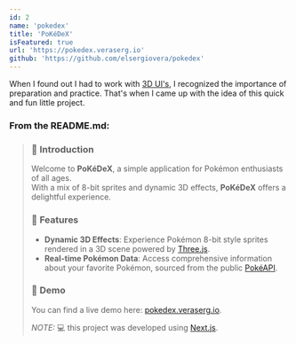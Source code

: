 ```yaml
---
id: 2
name: 'pokedex'
title: 'PoKéDeX'
isFeatured: true
url: 'https://pokedex.veraserg.io'
github: 'https://github.com/elsergiovera/pokedex'
---
```

When I found out I had to work with [3D UI's](./vibia), I recognized the importance of preparation and practice. That's when I came up with the idea of this quick and fun little project.

### From the __README.md:__

> ### &#128213; Introduction
> Welcome to **PoKéDeX**, a simple application for Pokémon enthusiasts of all ages. <br />
> With a mix of 8-bit sprites and dynamic 3D effects, **PoKéDeX** offers a delightful experience.
>
> ### &#128640; Features
> - **Dynamic 3D Effects**: Experience Pokémon 8-bit style sprites rendered in a 3D scene powered by [Three.js](https://threejs.org).
> - **Real-time Pokémon Data**: Access comprehensive information about your favorite Pokémon, sourced from the public [PokéAPI](https://pokeapi.co).
>
> ### &#128308; Demo
> You can find a live demo here: [pokedex.veraserg.io](https://pokedex.veraserg.io).
>
> _NOTE:_ &#128187; this project was developed using [Next.js](https://nextjs.org/).